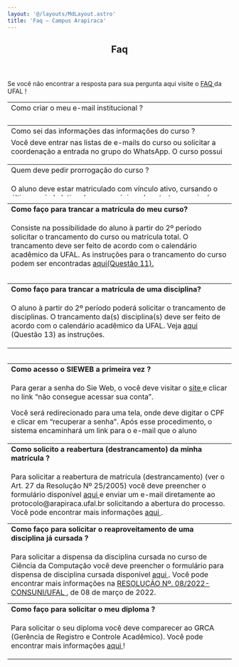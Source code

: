 ```yaml
---
layout: '@/layouts/MdLayout.astro'
title: 'Faq — Campus Arapiraca'
---
```



<span></span>
<article id="content">
<header>

<h1>
         Faq
        </h1>


</header>
<div id="viewlet-above-content-body">
</div>
<div id="content-core">
<section id="section-text">
<div class="" id="parent-fieldname-text">
<p>
           Se você não encontrar a resposta para sua pergunta aqui visite o
           <a href="https://ufal.br/estudante/documentos/perguntas-frequentes">
            FAQ
           </a>
           da UFAL !
          </p>
<table border="0" class="listing" style="height: 36px; width: 100%; border-collapse: collapse;">
<tbody>
<tr style="height: 18px;">
<td style="width: 100%;">
              Como criar o meu e-mail institucional ?
             </td>
</tr>
<tr style="height: 18px;">
<td style="width: 100%;">
<p>
               O e-mail institucional está a disposição automaticamente para usuários que tenham vínculo institucional, ou seja,  alunos devidamente matriculados, servidores (docentes e técnicos). Você pode criar seu e-mail no site
               <a href="http://perfil.ufal.br/" target="_self" title="">
                perfil.ufal.b
               </a>
               r. Você pode obter mais informações
               <a href="https://servicos.ufal.br/orgaos/nucleo-de-tecnologia-da-informacao-nti/criacao-de-e-mail-institucional">
                aqui
               </a>
               .
              </p>
</td>
</tr>
</tbody>
</table>
<table border="0" class="listing" style="height: 72px; width: 100%; border-collapse: collapse;">
<tbody>
<tr style="height: 18px;">
<td style="width: 100%; height: 18px;">
              Como sei das informações das informações do curso ?
             </td>
</tr>
<tr style="height: 18px;">
<td style="width: 100%; height: 54px;">
              Você deve entrar nas listas de e-mails do curso ou solicitar a coordenação a entrada no grupo do WhatsApp. O curso possui dois grupos de e-mail. O grupo de alunos matriculados
              <div class="kxXl8b" title="alunos-vip-cc-arapiraca@googlegroups.com">
<a href="https://groups.google.com/g/alunos-vip-cc-arapiraca">
                &lt;alunos-vip-cc-arapiraca@googlegroups.com&gt;
               </a>
               (você só pode entrar nesse grupo depois que criar o seu e-mail institucional).
              </div>
<div class="kxXl8b" title="alunos-vip-cc-arapiraca@googlegroups.com">
               O grupo de alunos egressos &lt;
               <a href="https://groups.google.com/g/alunos-computacao-l">
                alunos-computacao-l@googlegroups.com&gt;,
               </a>
               que é utilizado para comunicação com os egressos e divulgação de oportunidades.
              </div>
<div class="kxXl8b" title="alunos-vip-cc-arapiraca@googlegroups.com">
               Para manter-se informado solicite a sua inscrição nas listas de email do curso !
              </div>
</td>
</tr>
</tbody>
</table>
<table border="0" class="listing" style="height: 72px; width: 100%; border-collapse: collapse;">
<tbody>
<tr style="height: 18px;">
<td style="width: 726px; height: 18px;">
<span>
               Quem deve pedir prorrogação do curso ?
              </span>
</td>
</tr>
<tr style="height: 18px;">
<td style="width: 726px; height: 54px;">
<p>
<span>
                O aluno deve estar matriculado com vínculo ativo, cursando o último período letivo do prazo máximo da estrutura curricular (12 semestres letivos).
                <span class="gmail_default">
                 De acordo com a resolução Resolução Nº 25/2005 - CEPE s
                </span>
                erá permitida a prorrogação do prazo para a integralização do curso, por mais 01 (um) semestre letivo, uma única vez.
                <span class="gmail_default">
                 A prorrogação deve ser solicitada de acordo com o
                </span>
                prazo estabelecido no calendário acadêmico.
                <span class="gmail_default">
                 Você pode encontrar mais informações
                 <a href="https://servicos.ufal.br/orgaos/departamento-de-registro-e-controle-academico-drca/prorrogacao-de-integralizacao-de-curso" rel="noopener" target="_blank">
                  aqui
                 </a>
                 !
                </span>
</span>
</p>
</td>
</tr>
</tbody>
</table>
<table border="0" class="listing" style="height: 164px; width: 100%; border-collapse: collapse;">
<tbody>
<tr style="height: 18px;">
<td style="width: 726px; height: 18px;">
<strong>
<span>
<b>
                 Como faço para trancar a matrícula do meu curso?
                </b>
</span>
</strong>
</td>
</tr>
<tr style="height: 18px;">
<td style="width: 726px; height: 54px;">
<p>
<span>
                Consiste na possibilidade do aluno à partir do 2º período solicitar o trancamento do curso ou matrícula total. O trancamento deve ser feito de acordo com o calendário acadêmico da UFAL. As instruções para o trancamento do curso podem ser encontradas
                <a href="https://ufal.br/estudante/documentos/perguntas-frequentes">
                 aqui(Questão 11).
                </a>
</span>
</p>
</td>
</tr>
</tbody>
</table>
<p>
</p>
<table border="0" class="listing" style="height: 164px; width: 100%; border-collapse: collapse;">
<tbody>
<tr style="height: 18px;">
<td style="width: 726px; height: 18px;">
<strong>
<span>
<b>
                 Como faço para trancar a matrícula de uma disciplina?
                </b>
</span>
</strong>
</td>
</tr>
<tr style="height: 18px;">
<td style="width: 726px; height: 54px;">
<p>
<span>
                O aluno à partir do 2º período poderá solicitar o trancamento de disciplinas. O trancamento da(s) disciplina(s) deve ser feito de acordo com o calendário acadêmico da UFAL. Veja
                <a href="https://ufal.br/estudante/documentos/perguntas-frequentes">
                 aqui
                </a>
                (Questão 13) as instruções.
               </span>
</p>
</td>
</tr>
</tbody>
</table>
<table border="0" class="listing" style="height: 164px; width: 100%; border-collapse: collapse;">
<tbody>
<tr style="height: 18px;">
<td style="width: 100%; height: 18px;">
<strong>
<span>
<b>
                 Como acesso o SIEWEB a primeira vez ?
                </b>
</span>
</strong>
</td>
</tr>
<tr style="height: 18px;">
<td style="width: 100%; height: 54px;">
<p>
<span>
                Para gerar a senha do Sie Web, o você deve visitar o
                <a class="external-link" href="https://sistemas.ufal.br/academico/login.seam?cid=14587" target="_self" title="">
                 site
                </a>
                e clicar no link “não consegue acessar sua conta”.
               </span>
</p>
<p>
<span>
                Você será redirecionado para uma tela, onde deve digitar o CPF e clicar em “recuperar a senha”. Após esse procedimento, o sistema encaminhará um link para o e-mail que o aluno forneceu no ato da matrícula.
               </span>
               Para criar a senha, é preciso clicar no link recebido e seguir as orientações para conseguir o acesso ao sistema acadêmico da Ufal.
              </p>
<p>
<span>
                Caso o e-mail cadastrado esteja em desuso ou inválido, envie um e-mail para atendimento@nti.ufal.br solicitando a alteração do e-mail. Informe seu CPF, Nome Completo e telefone para contato no e-mail.
               </span>
</p>
</td>
</tr>
</tbody>
</table>
<table border="0" class="listing" style="height: 164px; width: 100%; border-collapse: collapse;">
<tbody>
<tr style="height: 18px;">
<td style="width: 100%; height: 18px;">
<strong>
<span>
<b>
                 Como solicito a reabertura (destrancamento) da minha matrícula ?
                </b>
</span>
</strong>
</td>
</tr>
<tr style="height: 18px;">
<td style="width: 100%; height: 54px;">
<p class="p1">
               Para solicitar a reabertura de matrícula (destrancamento) (ver o Art. 27 da Resolução Nº 25/2005) você deve preencher o formulário disponível
               <a href="https://ufal.br/estudante/documentos/formularios/matricula/requerimento-para-reabertura-de-matricula-drca/">
                aqui
               </a>
               e enviar um e-mail diretamente ao protocolo@arapiraca.ufal.br solicitando a abertura do processo. Você pode encontrar mais informações
               <a href="https://servicos.ufal.br/orgaos/departamento-de-registro-e-controle-academico-drca/reabertura-de-matricula" rel="noopener" target="_blank">
                aqui
               </a>
               .
              </p>
</td>
</tr>
</tbody>
</table>
<table border="0" class="listing" style="height: 164px; width: 100%; border-collapse: collapse;">
<tbody>
<tr style="height: 18px;">
<td style="width: 100%; height: 18px;">
<strong>
<span>
<b>
                 Como faço para solicitar o reaproveitamento de uma disciplina já cursada ?
                </b>
</span>
</strong>
</td>
</tr>
<tr style="height: 18px;">
<td style="width: 100%; height: 54px;">
<p class="p1">
               Para solicitar a dispensa da disciplina cursada no curso de Ciência da Computação você deve preencher o formulário para dispensa de disciplina cursada disponível
               <a href="https://accounts.google.com/v3/signin/identifier?continue=https%3A%2F%2Fdocs.google.com%2Fforms%2Fd%2Fe%2F1FAIpQLSdmuJGT4yxmLhZcC7L0ddmeJkeqPPJTwNZ7rs7gIm0EJ23wgw%2Fviewform%3Fusp%3Dsend_form&amp;followup=https%3A%2F%2Fdocs.google.com%2Fforms%2Fd%2Fe%2F1FAIpQLSdmuJGT4yxmLhZcC7L0ddmeJkeqPPJTwNZ7rs7gIm0EJ23wgw%2Fviewform%3Fusp%3Dsend_form&amp;ifkv=Ab5oB3qx60OyLL-ifqysY2G0dJQN6jpoiZoXUTxwUROXsjzhwx7mkmcDdnMWwJu_ARlXJKdT1m49xg&amp;ltmpl=forms&amp;osid=1&amp;passive=1209600&amp;service=wise&amp;flowName=GlifWebSignIn&amp;flowEntry=ServiceLogin&amp;dsh=S-199706488%3A1725151150707645&amp;ddm=0">
                aqui
               </a>
               . Você pode encontrar mais informações na
               <a href="https://ufal.br/resolucoes/2022/rco-n-08-de-08-03-2022.pdf">
                RESOLUÇÃO Nº. 08/2022-CONSUNI/UFAL
               </a>
               , de 08 de março de 2022.
              </p>
</td>
</tr>
</tbody>
</table>
<table border="0" class="listing" style="height: 164px; width: 100%; border-collapse: collapse;">
<tbody>
<tr style="height: 18px;">
<td style="width: 100%; height: 18px;">
<strong>
<span>
<b>
                 Como faço para solicitar o meu diploma ?
                </b>
</span>
</strong>
</td>
</tr>
<tr style="height: 18px;">
<td style="width: 100%; height: 54px;">
<p class="p1">
               Para solicitar o seu diploma você deve comparecer ao GRCA (Gerência de Registro e Controle Acadêmico). Você pode encontrar mais informações
               <a href="https://ufal.br/estudante/documentos/perguntas-frequentes">
                aqui
               </a>
               !
              </p>
</td>
</tr>
</tbody>
</table>
</div>
</section>
</div>
<div id="viewlet-below-content-body">
</div>
</article>